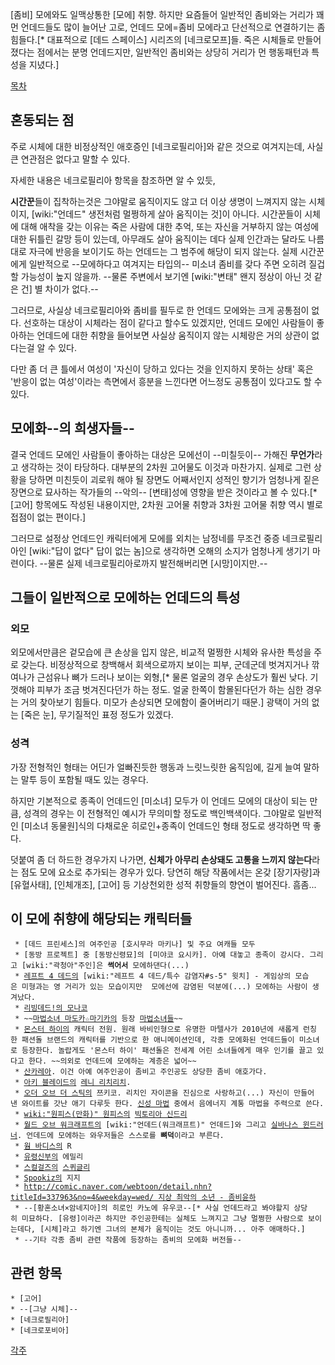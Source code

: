 [좀비] 모에와도 일맥상통한 [모에] 취향. 하지만 요즘들어 일반적인 좀비와는 거리가 꽤 먼 언데드들도 많이 늘어난 고로, 언데드 모에=좀비 모에라고 단선적으로 연결하기는 좀 힘들다.[* 대표적으로 [데드 스페이스] 시리즈의 [네크로모프]들. 죽은 시체들로 만들어졌다는 점에서는 분명 언데드지만, 일반적인 좀비와는 상당히 거리가 먼 행동패턴과 특성을 지녔다.]

[[목차]]

== 혼동되는 점 ==
주로 시체에 대한 비정상적인 애호증인 [네크로필리아]와 같은 것으로 여겨지는데, 사실 큰 연관점은 없다고 말할 수 있다.

자세한 내용은 네크로필리아 항목을 참조하면 알 수 있듯, 

'''시간꾼'''들이 집착하는것은 그야말로 움직이지도 않고 더 이상 생명이 느껴지지 않는 시체이지, [wiki:"언데드" 생전처럼 멀쩡하게 살아 움직이는 것]이 아니다. 시간꾼들이 시체에 대해 애착을 갖는 이유는 죽은 사람에 대한 추억, 또는 자신을 거부하지 않는 여성에 대한 뒤틀린 갈망 등이 있는데, 아무래도 살아 움직이는 데다 실제 인간과는 달라도 나름대로 자극에 반응을 보이기도 하는 언데드는 그 범주에 해당이 되지 않는다. 실제 시간꾼에게 일반적으로 --모에하다고 여겨지는 타입의-- 미소녀 좀비를 갖다 주면 오히려 질겁할 가능성이 높지 않을까. --물론 주변에서 보기엔 [wiki:"변태" 왠지 정상이 아닌 것 같은 건] 별 차이가 없다.--

그러므로, 사실상 네크로필리아와 좀비를 필두로 한 언데드 모에와는 크게 공통점이 없다. 선호하는 대상이 시체라는 점이 같다고 할수도 있겠지만, 언데드 모에인 사람들이 좋아하는 언데드에 대한 취향을 들어보면  사실상 움직이지 않는 시체랑은 거의 상관이 없다는걸 알 수 있다.

다만 좀 더 큰 틀에서 여성이 '자신이 당하고 있다는 것을 인지하지 못하는 상태' 혹은 '반응이 없는 여성'이라는 측면에서 흥분을 느낀다면 어느정도 공통점이 있다고도 할 수 있다.

== 모에화--의 희생자들-- ==
결국 언데드 모에인 사람들이 좋아하는 대상은 모에선이 --미칠듯이-- 가해진 '''무언가'''라고 생각하는 것이 타당하다. 대부분의 2차원 고어물도 이것과 마찬가지. 실제로 그런 상황을 당하면 미친듯이 괴로워 해야 될 장면도 어째서인지 성적인 향기가 엄청나게 짙은 장면으로 묘사하는 작가들의 --악의-- [변태]성에 영향을 받은 것이라고 볼 수 있다.[* [고어] 항목에도 작성된 내용이지만, 2차원 고어물 취향과 3차원 고어물 취향 역시 별로 접점이 없는 편이다.]

그러므로 설정상 언데드인 캐릭터에게 모에를 외치는 남정네를 무조건 중증 네크로필리아인 [wiki:"답이 없다" 답이 없는 놈]으로 생각하면 오해의 소지가 엄청나게 생기기 마련이다. --물론 실제 네크로필리아로까지 발전해버리면 [시망]이지만.--

== 그들이 일반적으로 모에하는 언데드의 특성 ==
=== 외모 ===
외모에서만큼은 겉모습에 큰 손상을 입지 않은, 비교적 멀쩡한 시체와 유사한 특성을 주로 갖는다. 비정상적으로 창백해서 회색으로까지 보이는 피부, 군데군데 벗겨지거나 깎여나가 근섬유나 뼈가 드러나 보이는 외형,[* 물론 얼굴의 경우 손상도가 훨씬 낮다. 기껏해야 피부가 조금 벗겨진다던가 하는 정도. 얼굴 한쪽이 함몰된다던가 하는 심한 경우는 거의 찾아보기 힘들다. 미모가 손상되면 모에함이 줄어버리기 때문.] 광택이 거의 없는 [죽은 눈], 무기질적인 표정 정도가 있겠다.

=== 성격 ===
가장 전형적인 형태는 어딘가 얼빠진듯한 행동과 느릿느릿한 움직임에, 길게 늘여 말하는 말투 등이 포함될 때도 있는 경우다. 

하지만 기본적으로 종족이 언데드인 [미소녀] 모두가 이 언데드 모에의 대상이 되는 만큼, 성격의 경우는 이 전형적인 예시가 무의미할 정도로 백인백색이다. 그야말로 일반적인 [미소녀 동물원]식의 다채로운 히로인+종족이 언데드인 형태 정도로 생각하면 딱 좋다.
 
덧붙여 좀 더 하드한 경우가지 나가면, '''신체가 아무리 손상돼도 고통을 느끼지 않는다'''라는 점도 모에 요소로 추가되는 경우가 있다. 당연히 해당 작품에서는 온갖 [장기자랑]과 [유혈사태], [인체개조], [고어] 등 기상천외한 성적 취향들의 향연이 벌어진다. 흠좀...

== 이 모에 취향에 해당되는 캐릭터들 ==
  * [데드 프린세스]의 여주인공 [호시무라 마키나] 및 주요 여캐들 모두
  * [동방 프로젝트] 중 [동방신령묘]의 [미야코 요시카]. 아예 대놓고 종족이 강시다. 그리고 [wiki:"곽청아"주인]은 '''썩어서''' 모에하댄다(...)
  * [[레프트 4 데드]]의 [wiki:"레프트 4 데드/특수 감염자#s-5" 윗치] - 게임상의 모습은 미형과는 영 거리가 있는 모습이지만  모에선에 감염된 덕분에(...) 모에하는 사람이 생겨났다.
  * [http://globeht.tistory.com/84 리빙데드!의 모나코]
  * ~~[[마법소녀 마도카☆마기카]]의 등장 [[마법소녀(마법소녀 마도카 마기카)|마법소녀]]들~~
  * [[몬스터 하이]]의 캐릭터 전원. 원래 바비인형으로 유명한 마텔사가 2010년에 새롭게 런칭한 패션돌 브랜드의 캐릭터를 기반으로 한 애니메이션인데, 각종 모에화된 언데드들이 미소녀로 등장한다. 놀랍게도 '몬스터 하이' 패션돌은 전세계 어린 소녀들에게 매우 인기를 끌고 있다고 한다. ~~의외로 언데드에 모에하는 계층은 넓어~~ 
  * [[산카레아]]. 이건 아예 여주인공이 좀비고 주인공도 상당한 좀비 애호가다.
  * [[아키 블레이드]]의 [[레니 리치리치]].
  * [[오더 오브 더 스틱]]의 쯔키코. 리치인 자이콘을 진심으로 사랑하고(...) 자신이 만들어낸 와이트를 갓난 애기 다루듯 한다. [[신성 마법]] 중에서 음에너지 계통 마법을 주력으로 쓴다.
  * [[wiki:"원피스(만화)" 원피스]]의 [[빅토리아 신드리]] 
  * [[월드 오브 워크래프트]]의 [wiki:"언데드(워크래프트)" 언데드]와 그리고 [[실바나스 윈드러너]]. 언데드에 모에하는 와우저들은 스스로를 '''뼈덕'''이라고 부른다.
  * [[웜 바디스]]의 R
  * [[유령신부]]의 에밀리
  * [[스컬걸즈]]의 [[스퀴글리]]
  * [[Spookiz]]의 지지
  * [[http://comic.naver.com/webtoon/detail.nhn?titleId=337963&no=4&weekday=wed/ 지상 최악의 소년 - 좀비윤하]]
  * --[황혼소녀×암네지아]의 히로인 카노에 유우코--[* 사실 언데드라고 봐야할지 상당히 미묘하다. [유령]이라곤 하지만 주인공한테는 실체도 느껴지고 그냥 멀쩡한 사람으로 보이는데다, [시체]라고 하기엔 그녀의 본체가 움직이는 것도 아니니까... 아주 애매하다.]
  * --기타 각종 좀비 관련 작품에 등장하는 좀비의 모에화 버전들--


== 관련 항목 ==
 * [고어]
 * --[그냥 시체]--
 * [네크로필리아]
 * [네크로포비아]

[[각주]]
